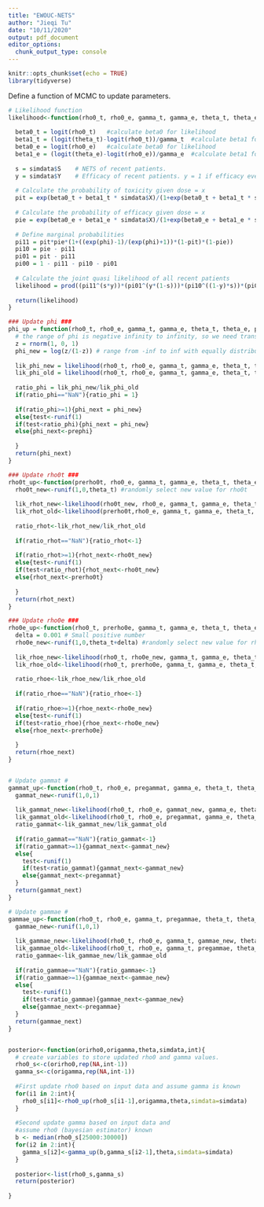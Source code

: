 ```yaml
---
title: "EWOUC-NETS"
author: "Jieqi Tu"
date: "10/11/2020"
output: pdf_document
editor_options: 
  chunk_output_type: console
---
```


```r
knitr::opts_chunk$set(echo = TRUE)
library(tidyverse)
```

Define a function of MCMC to update parameters.
```r
# Likelihood function
likelihood<-function(rho0_t, rho0_e, gamma_t, gamma_e, theta_t, theta_e, phi, simdata){
  
  beta0_t = logit(rho0_t)   #calculate beta0 for likelihood
  beta1_t = (logit(theta_t)-logit(rho0_t))/gamma_t  #calculate beta1 for likelihood
  beta0_e = logit(rho0_e)   #calculate beta0 for likelihood
  beta1_e = (logit(theta_e)-logit(rho0_e))/gamma_e  #calculate beta1 for likelihood
  
  s = simdata$S    # NETS of recent patients.
  y = simdata$Y    # Efficacy of recent patients. y = 1 if efficacy event occurs.
  
  # Calculate the probability of toxicity given dose = x
  pit = exp(beta0_t + beta1_t * simdata$X)/(1+exp(beta0_t + beta1_t * simdata$X))
  
  # Calculate the probability of efficacy given dose = x
  pie = exp(beta0_e + beta1_e * simdata$X)/(1+exp(beta0_e + beta1_e * simdata$X))
  
  # Define marginal probabilities
  pi11 = pit*pie*(1+((exp(phi)-1)/(exp(phi)+1))*(1-pit)*(1-pie))
  pi10 = pie - pi11
  pi01 = pit - pi11
  pi00 = 1 - pi11 - pi10 - pi01
  
  # Calculate the joint quasi likelihood of all recent patients
  likelihood = prod((pi11^(s*y))*(pi01^(y*(1-s)))*(pi10^((1-y)*s))*(pi00^((1-y)*(1-s))))  
  
  return(likelihood)
}

### Update phi ###
phi_up = function(rho0_t, rho0_e, gamma_t, gamma_e, theta_t, theta_e, prephi, simdata) {
  # the range of phi is negative infinity to infinity, so we need transformation of phi
  z = rnorm(1, 0, 1)
  phi_new = log(z/(1-z)) # range from -inf to inf with equally distributed probability
  
  lik_phi_new = likelihood(rho0_t, rho0_e, gamma_t, gamma_e, theta_t, theta_e, phi_new, simdata)
  lik_phi_old = likelihood(rho0_t, rho0_e, gamma_t, gamma_e, theta_t, theta_e, prephi, simdata)
  
  ratio_phi = lik_phi_new/lik_phi_old
  if(ratio_phi=="NaN"){ratio_phi = 1}
  
  if(ratio_phi>=1){phi_next = phi_new}
  else{test<-runif(1)
  if(test<ratio_phi){phi_next = phi_new}
  else{phi_next<-prephi}
  
  }
  return(phi_next)
}

### Update rho0t ###
rho0t_up<-function(prerho0t, rho0_e, gamma_t, gamma_e, theta_t, theta_e, phi, simdata){
  rho0t_new<-runif(1,0,theta_t) #randomly select new value for rho0t
  
  lik_rhot_new<-likelihood(rho0t_new, rho0_e, gamma_t, gamma_e, theta_t, theta_e, phi, simdata=simdata)
  lik_rhot_old<-likelihood(prerho0t,rho0_e, gamma_t, gamma_e, theta_t, theta_e, phi, simdata=simdata)
  
  ratio_rhot<-lik_rhot_new/lik_rhot_old
  
  if(ratio_rhot=="NaN"){ratio_rhot<-1}
  
  if(ratio_rhot>=1){rhot_next<-rho0t_new}
  else{test<-runif(1)
  if(test<ratio_rhot){rhot_next<-rho0t_new}
  else{rhot_next<-prerho0t}
  
  }
  return(rhot_next)
}

### Update rho0e ###
rho0e_up<-function(rho0_t, prerho0e, gamma_t, gamma_e, theta_t, theta_e, phi, simdata){
  delta = 0.001 # Small positive number
  rho0e_new<-runif(1,0,theta_t+delta) #randomly select new value for rho0e
  
  lik_rhoe_new<-likelihood(rho0_t, rho0e_new, gamma_t, gamma_e, theta_t, theta_e, phi, simdata=simdata)
  lik_rhoe_old<-likelihood(rho0_t, prerho0e, gamma_t, gamma_e, theta_t, theta_e, phi, simdata=simdata)
  
  ratio_rhoe<-lik_rhoe_new/lik_rhoe_old
  
  if(ratio_rhoe=="NaN"){ratio_rhoe<-1}
  
  if(ratio_rhoe>=1){rhoe_next<-rho0e_new}
  else{test<-runif(1)
  if(test<ratio_rhoe){rhoe_next<-rho0e_new}
  else{rhoe_next<-prerho0e}
  
  }
  return(rhoe_next)
}


# Update gammat #
gammat_up<-function(rho0_t, rho0_e, pregammat, gamma_e, theta_t, theta_e, phi, simdata){
  gammat_new<-runif(1,0,1)
  
  lik_gammat_new<-likelihood(rho0_t, rho0_e, gammat_new, gamma_e, theta_t, theta_e, phi, simdata=simdata)
  lik_gammat_old<-likelihood(rho0_t, rho0_e, pregammat, gamma_e, theta_t, theta_e, phi, simdata=simdata)
  ratio_gammat<-lik_gammat_new/lik_gammat_old
  
  if(ratio_gammat=="NaN"){ratio_gammat<-1}
  if(ratio_gammat>=1){gammat_next<-gammat_new}
  else{
    test<-runif(1)
    if(test<ratio_gammat){gammat_next<-gammat_new}
    else{gammat_next<-pregammat}
  }
  return(gammat_next)
}

# Update gammae #
gammae_up<-function(rho0_t, rho0_e, gamma_t, pregammae, theta_t, theta_e, phi, simdata){
  gammae_new<-runif(1,0,1)
  
  lik_gammae_new<-likelihood(rho0_t, rho0_e, gamma_t, gammae_new, theta_t, theta_e, phi, simdata=simdata)
  lik_gammae_old<-likelihood(rho0_t, rho0_e, gamma_t, pregammae, theta_t, theta_e, phi, simdata=simdata)
  ratio_gammae<-lik_gammae_new/lik_gammae_old
  
  if(ratio_gammae=="NaN"){ratio_gammae<-1}
  if(ratio_gammae>=1){gammae_next<-gammae_new}
  else{
    test<-runif(1)
    if(test<ratio_gammae){gammae_next<-gammae_new}
    else{gammae_next<-pregammae}
  }
  return(gammae_next)
}


posterior<-function(orirho0,origamma,theta,simdata,int){
  # create variables to store updated rho0 and gamma values.
  rho0_s<-c(orirho0,rep(NA,int-1))
  gamma_s<-c(origamma,rep(NA,int-1))
  
  #First update rho0 based on input data and assume gamma is known 
  for(i1 in 2:int){
    rho0_s[i1]<-rho0_up(rho0_s[i1-1],origamma,theta,simdata=simdata)
  }
  
  #Second update gamma based on input data and 
  #assume rho0 (bayesian estimator) known
  b <- median(rho0_s[25000:30000])
  for(i2 in 2:int){
    gamma_s[i2]<-gamma_up(b,gamma_s[i2-1],theta,simdata=simdata)
  }
  
  posterior<-list(rho0_s,gamma_s)
  return(posterior)
  
}

```

